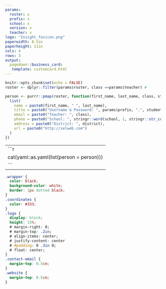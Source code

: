 ```yaml
---
params:
  roster: x
  prefix: x
  school: x
  version: x
  teacher: x
logo: "Insight_favicon.png"
paperwidth: 8.5in
paperheight: 11in
cols: 4
rows: 3
output:
  pagedown::business_card:
   template: customcard.html
---
```


```r
knitr::opts_chunk$set(echo = FALSE)
roster <- dplyr::filter(params$roster, class ==params$teacher) # 
```

```r
person <- purrr::pmap(roster, function(first_name, last_name, class, student_id, school, district,...) {
  list(
    name = paste0(first_name, " ", last_name),
    title = paste0("Username & Password: ", params$prefix, ".", student_id),
    email = paste0("Teacher: ", class),
    phone = paste0("School: ", stringr::word(school, 1, stringr::str_count(school, stringr::boundary("word"))[1])),
    address = paste0("District: ", district),
    url = paste0("http://selweb.com")
  )
})
```

---
```r
cat(yaml::as.yaml(list(person = person)))
```
---

<!-- if you prefer black text on white background, set eval=TRUE on the chunk below -->

```css
.wrapper {
  color: black;
  background-color: white;
  border: 1px dotted black;
}
.coordinates {
  color: #333;
}
.logo {
  display: block;
  height: 15%;
  # margin-right: 0;
  # margin-top: .2in;
  # align-items: center;
  # justify-content: center
  # #padding: 0 .3in 0;
  # float: center;
}
.contact-email {
  margin-top: 0.5cm;
}
.website {
  margin-top: 0.5cm;
}
```

